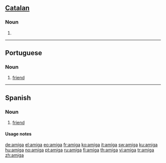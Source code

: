 {{also|Amiga}}
==[[Catalan]]==

===Noun===
{{ca-noun|f|amigues}}

# {{feminine of|amic|lang=Catalan}}

----

==Portuguese==

===Noun===
{{pt-noun-mf|m=amigo|f=amiga}}

# [[friend]]

----

==Spanish==

===Noun===
{{es-noun-mf|m=amigo|f=amiga}}

# {{feminine of|amigo}} [[friend]]

====Usage notes====
{{es-note-noun-mf|amigo}}

[[de:amiga]]
[[el:amiga]]
[[eo:amiga]]
[[fr:amiga]]
[[ko:amiga]]
[[it:amiga]]
[[sw:amiga]]
[[ku:amiga]]
[[hu:amiga]]
[[no:amiga]]
[[pt:amiga]]
[[ru:amiga]]
[[fi:amiga]]
[[th:amiga]]
[[vi:amiga]]
[[tr:amiga]]
[[zh:amiga]]